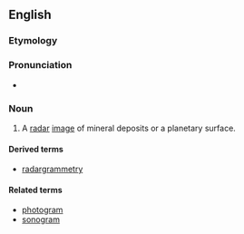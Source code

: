 ==English==

===Etymology===

{{suffix|radar|gram}}

===Pronunciation===

* {{IPA|ˈɹeɪdɑɹɡɹæm}}

===Noun===
{{en-noun}}

# {{context|planetology|geology}}  A [[radar]] [[image]] of mineral deposits or a planetary surface.

====Derived terms====
* [[radargrammetry]]

====Related terms====
* [[photogram]]
* [[sonogram]]